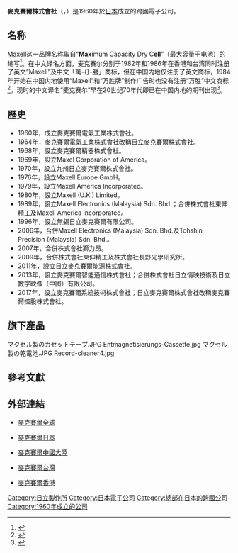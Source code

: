 {{Infobox company
|name           = 麥克賽爾株式會社<br />マクセルホールディングス株式会社
|logo           = Maxell logo.svg
|image          = Taiyo life insurance shinagawa building minato tokyo.JPG
|image_size     = 250px
|image_caption  = 麥克賽爾株式會社东京大楼
|former_name = {{Plainlist|
* 日立麥克賽爾
* 麥克賽爾電子公司
}}
|type           = [[上市公司|上市公司]] [[株式會社|株式會社]]
|traded_as      = {{TYO|6810}}
|foundation     = {{Start date and age|1960|9|3}}<br />{{JPN}}[[大阪市|大阪]]
|location       = {{JPN}}[[東京都|東京都]][[港區_(東京都)|港區]]港南2-16-2
|key_people     = 胜田善春([[董事长|董事长]]和[[CEO|CEO]])<br />中村啓次
| area_served = 全球
|industry       = [[电子|电子]]
|products       = {{unbulleted list|[[电池|消费]]和[[电池|工业电池]] | [[数据存储设备|数据存储设备]]| [[光学镜片|光学镜片]]| [[耳机|耳机]]|LCD和激光投影仪|[[磁带数据存储|计算机磁带]] | [[材料科学|功能材料]] | [[射频识别|射频识别]]}}
|revenue        = {{decrease}} ¥1,351 亿日元 (2016)
|net_income     = {{increase}} ¥57 亿日元 (2016)
|num_employees  = 3,966 (2016)
|owner          = [[日立製作所|日立]] (3.01%)
|homepage       = {{URL|www.maxell.co.jp}}
|footnotes      = <ref>{{cite web |url=http://www.maxell.co.jp/corporate/about.html |title=Corporate Data |accessdate=March 23, 2014 |language=ja |archive-url=https://web.archive.org/web/20171015180313/http://www2.maxell.co.jp/corporate/about.html |archive-date=2017-10-15 |url-status=dead |dead-url=no }}</ref><ref>{{cite web |url=https://www.google.com/finance?q=TYO%3A6810&ei=UjQvU-DHMazCwAOMEw |title=Corporate Profile |publisher=[[Google_Finance|Google Finance]] |accessdate=March 23, 2014 |archive-date=2016-04-15 |archive-url=https://web.archive.org/web/20160415222834/http://www.google.com/finance?q=TYO:6810&ei=UjQvU-DHMazCwAOMEw |dead-url=no }}</ref><ref>{{cite news |url=http://online.wsj.com/article/DN-CO-20140214-004872.html |title=Hitachi Maxell To List On Tokyo Bourse In $750M IPO |work=[[The_Wall_Street_Journal|The Wall Street Journal]] |accessdate=March 23, 2014 |date=February 14, 2014 |archive-date=2014-07-15 |archive-url=https://web.archive.org/web/20140715143829/http://online.wsj.com/article/DN-CO-20140214-004872.html |dead-url=no }}</ref>
}}

'''麥克賽爾株式會社'''（{{lang-ja|'''マクセルホールディングス株式会社'''|Makuseru Kabushiki-gaisha}}，{{lang-en|'''Maxell Holdings, Ltd.'''}}）是1960年於[[日本|日本]]成立的跨國電子公司。

== 名称 ==
Maxell这一品牌名称取自“'''Max'''imum Capacity Dry C'''ell'''”（最大容量干电池）的缩写<ref>{{Cite web |url=https://www.maxell.co.jp/corporate/about_max.html |title=社名の由来 |publisher=マクセル株式会社 |accessdate=2020-10-18}}</ref>。在中文译名方面，麦克赛尔分别于1982年和1986年在香港和台湾同时注册了英文“Maxell”及中文「萬-{}-勝」商标，但在中国内地仅注册了英文商标，1984年开始在中国内地使用“Maxell”和“万胜牌”制作广告时也没有注册“万胜”中文商标<ref>{{cite journal|author=缪剑文|title=商标抢注与权利平衡——从“万胜商标案”谈起|journal=上海大学学报(社会科学版)|year=1998|issue=03|publisher=[[上海大学|上海大学]]|issn=1007-6522|pages=61-65}}</ref>。现时的中文译名“麦克赛尔”早在20世纪70年代即已在中国内地的期刊出现<ref>{{cite journal|author=林德|title=日立麦克赛尔公司|journal=干电池|year=1979|issue=03|publisher=全国电池工业信息中心;湖南轻工研究所|issn=1001-1579|pages=63}}</ref>。

== 歷史 ==
* 1960年，成立麥克賽爾電氣工業株式會社。
* 1964年，麥克賽爾電氣工業株式會社改稱日立麥克賽爾株式會社。
* 1968年，設立麥克賽爾精器株式會社。
* 1969年，設立Maxel Corporation of America。
* 1970年，設立九州日立麥克賽爾株式會社。
* 1976年，設立Maxell Europe GmbH。
* 1979年，設立Maxell America lncorporated。
* 1980年，設立Maxell (U.K.) Limited。
* 1989年，設立Maxell Electronics (Malaysia) Sdn. Bhd.；合併株式會社東伸精工及Maxell America lncorporated。
* 1996年，設立無錫日立麥克賽爾有限公司。
* 2006年，合併Maxell Electronics (Malaysia) Sdn. Bhd.及Tohshin Precision (Malaysia) Sdn. Bhd.。
* 2007年，合併株式會社獅力昂。
* 2009年，合併株式會社東伸精工及株式會社長野光學研究所。
* 2011年，設立日立麥克賽爾能源株式會社。
* 2013年，設立麥克賽爾智能通信株式會社；合併株式會社日立情映技術及日立數字映像（中國）有限公司。
* 2017年，設立麥克賽爾系統技術株式會社；日立麥克賽爾株式會社改稱麥克賽爾控股株式會社。


== 旗下產品 ==
<gallery>
マクセル製のカセットテープ.JPG
Entmagnetisierungs-Cassette.jpg
マクセル製の乾電池.JPG
Record-cleaner4.jpg
</gallery>
== 參考文獻 ==
{{Reflist}}

== 外部連結 ==
* {{en}}[https://www.onkyousa.com 麥克賽爾全球]{{Wayback|url=https://www.onkyousa.com/ |date=20200912015645 }}
* {{ja}}[https://www.maxell.co.jp 麥克賽爾日本]{{Wayback|url=https://www.maxell.co.jp/ |date=20200727022310 }}
* {{zh-cn}}[https://web.archive.org/web/20180404052946/http://www.maxell.cn/ 麥克賽爾中國大陸]
* {{zh-tw}}[https://web.archive.org/web/20171208155011/http://www.maxell.com.tw/ 麥克賽爾台灣]
* {{zh-hk}}[https://web.archive.org/web/20180404052116/http://www.maxell.com.hk/ 麥克賽爾香港]

[[Category:日立製作所|Category:日立製作所]]
[[Category:日本電子公司|Category:日本電子公司]]
[[Category:總部在日本的跨國公司|Category:總部在日本的跨國公司]]
[[Category:1960年成立的公司|Category:1960年成立的公司]]